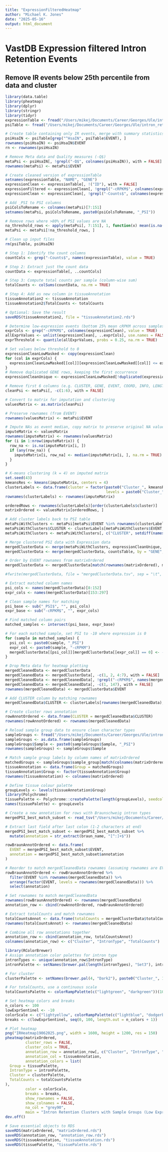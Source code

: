 ```yaml
---
title: "ExpressionFilteredHeatmap"
author: "Michael K. Jones"
date: "2025-05-16"
output: html_document
---
```

# VastDB Expression filtered Intron Retention Events

## Remove IR events below 25th percentile from data and cluster

```r
library(data.table)
library(pheatmap)
library(dplyr)
library(stringr)
library(tidyr)
expressionTable <- fread("/Users/mikej/Documents/Career/Georges/Ule/intron_retention_propensity/data/VastDB/EXPRESSION_TABLE-hg38.tab.gz")
psiTable <- fread("/Users/mikej/Documents/Career/Georges/Ule/intron_retention_propensity/data/VastDB/PSI_TABLE-hg38.tab.gz")

```

```r
# Create table containing only IR events, merge with summary statistics for exploration
psiHsaIN <- psiTable[grep("^HsaIN", psiTable$EVENT), ]
rownames(psiHsaIN) <- psiHsaIN$EVENT
rn <- rownames(psiHsaIN)

# Remove Meta data and Quality measures (-Q$)
metaPsi <- psiHsaIN[, !grepl("-Q$", colnames(psiHsaIN)), with = FALSE]
rownames(metaPsi) <- metaPsi$EVENT

# Create cleaned version of expressionTable
setnames(expressionTable, "NAME", "GENE")
expressionClean <- expressionTable[, !("ID"), with = FALSE]
expressionFiltered <- expressionClean[, !grepl("-cRPKM$", colnames(expressionClean)), with = FALSE]
expressionClean <- expressionClean[, !grepl("-Counts$", colnames(expressionClean)), with = FALSE]

# Add _PSI to PSI columns
psiColsToRename <- colnames(metaPsi)[7:151]
setnames(metaPsi, psiColsToRename, paste0(psiColsToRename, "_PSI"))

# Remove rows where >80% of PSI values are NA
na_threshold_rows <- apply(metaPsi[, 7:151], 1, function(x) mean(is.na(x)) > 0.8)
metaPsi <- metaPsi[!na_threshold_rows, ]

# Clean up input files
rm(psiTable, psiHsaIN)
```

```r
# Step 1: Identify the count columns
countCols <- grep("-Counts$", names(expressionTable), value = TRUE)

# Step 2: Extract just the count data
countData <- expressionTable[, ..countCols]

# Step 3: Compute total counts per sample (column-wise sum)
totalCounts <- colSums(countData, na.rm = TRUE)

# Step 4: Add as new column in tissueAnnotation
tissueAnnotation2 <- tissueAnnotation
tissueAnnotation2$TotalCounts <- totalCounts

# Optional: Save the result
saveRDS(tissueAnnotation2, file = "tissueAnnotation2.rds")
```

```r
# Determine low-expression events (bottom 25% mean cRPKM across samples)
exprCols <- grep("-cRPKM$", colnames(expressionClean), value = TRUE)
allExprValues <- unlist(expressionClean[, ..exprCols], use.names = FALSE)
exprThreshold <- quantile(allExprValues, probs = 0.25, na.rm = TRUE)

# Set values below threshold to 0
expressionCleanLowMasked <- copy(expressionClean)
for (col in exprCols) {
  expressionCleanLowMasked[[col]][expressionCleanLowMasked[[col]] <= exprThreshold] <- 0
}
# Remove duplicated GENE rows, keeping the first occurrence
expressionCleanUnique <- expressionCleanLowMasked[!duplicated(expressionCleanLowMasked$GENE), ]
```

```r
# Remove first 6 columns (e.g. CLUSTER, GENE, EVENT, COORD, INFO, LENGTH) 
cleanPsi <- metaPsi[, -c(1:6), with = FALSE]

# Convert to matrix for imputation and clustering
valuesMatrix <- as.matrix(cleanPsi)

# Preserve rownames (from EVENT)
rownames(valuesMatrix) <- metaPsi$EVENT
```

```r
# Impute NAs as event median, copy matrix to preserve original NA values
imputeMatrix <- valuesMatrix  
rownames(imputeMatrix) <- rownames(valuesMatrix)
for (i in 1:nrow(imputeMatrix)) {
  row_na <- is.na(imputeMatrix[i, ])
  if (any(row_na)) {
    imputeMatrix[i, row_na] <- median(imputeMatrix[i, ], na.rm = TRUE)
  }
}

# K-means clustering (k = 4) on imputed matrix
set.seed(43)
kmeansRes <- kmeans(imputeMatrix, centers = 4)
clusterLabels <- data.frame(cluster = factor(paste0("Cluster_", kmeansRes$cluster),
                                             levels = paste0("Cluster_", 1:4)))
rownames(clusterLabels) <- rownames(imputeMatrix)

orderedRows <- rownames(clusterLabels)[order(clusterLabels$cluster)]
matrixOrdered <- valuesMatrix[orderedRows, ]

```

```r
# Add cluster labels back to PSI table 
metaPsiWithClusters <- metaPsi[metaPsi$EVENT %in% rownames(clusterLabels), , drop = FALSE]
metaPsiWithClusters$CLUSTER <- clusterLabels[metaPsiWithClusters$EVENT, "cluster"]
metaPsiWithClusters <- metaPsiWithClusters[, c("CLUSTER", setdiff(names(metaPsiWithClusters), "CLUSTER")), with = FALSE]

# Merge clustered PSI data with Expression data
mergedClusterData <- merge(metaPsiWithClusters, expressionCleanUnique, by = "GENE", all.x = TRUE)
mergedClusterData <- merge(mergedClusterData, countsTable, by = "GENE", all.x = TRUE)

# Order by EVENT rownames from matrixOrdered
mergedClusterData <- mergedClusterData[match(rownames(matrixOrdered), mergedClusterData$EVENT), ]

#fwrite(mergedClusterData, file = "mergedClusterData.tsv", sep = "\t", quote = FALSE, na = "NA")
```

```r
# Extract matched column names
psi_cols <- names(mergedClusterData)[8:152]
expr_cols <- names(mergedClusterData)[153:297]

# Clean sample names for matching
psi_base <- sub("_PSI$", "", psi_cols)
expr_base <- sub("-cRPKM$", "", expr_cols)

# Find matched column pairs
matched_samples <- intersect(psi_base, expr_base)

# For each matched sample, set PSI to -10 where expression is 0
for (sample in matched_samples) {
  psi_col <- paste0(sample, "_PSI")
  expr_col <- paste0(sample, "-cRPKM")
  mergedClusterData[[psi_col]][mergedClusterData[[expr_col]] == 0] <- -10
}
```

```r
# Drop Meta data for heatmap plotting
mergedCleanedData <- mergedClusterData
mergedCleanedData <- mergedClusterData[, -c(1, 2, 4:7), with = FALSE]
mergedCleanedData <- mergedCleanedData[, !grepl("-cRPKM$", names(mergedCleanedData)), with = FALSE]
mergedCleanedData <- mergedCleanedData[, -c(1, 147), with = FALSE]
rownames(mergedCleanedData) <- mergedClusterData$EVENT

# Add CLUSTER column by matching rownames
mergedCleanedData$CLUSTER <- clusterLabels[rownames(mergedCleanedData), "cluster"]

# Create cluster rows annotation
rowAnnotOrdered <- data.frame(CLUSTER = mergedCleanedData$CLUSTER)
rownames(rowAnnotOrdered) <- rownames(mergedCleanedData)
```

```r
# Reload sample group data to ensure clean character types
sampleGroups <- fread("/Users/mikej/Documents/Career/Georges/Ule/intron_retention_propensity/data/VastDB/vastdb_Sample_Groups.csv", stringsAsFactors = FALSE)
sampleGroups <- as.data.frame(sampleGroups)
sampleGroups$Sample <- paste0(sampleGroups$Sample, "_PSI")
rownames(sampleGroups) <- sampleGroups$Sample

# Match sample group labels by column names of matrixOrdered
matchedGroups <- sampleGroups$sample_group[match(colnames(matrixOrdered), sampleGroups$Sample)]
tissueAnnotation <- data.frame(Group = matchedGroups)
tissueAnnotation$Group <- factor(tissueAnnotation$Group)
rownames(tissueAnnotation) <- colnames(matrixOrdered)

# Define tissue colour palette
groupLevels <- levels(tissueAnnotation$Group)
library(Polychrome)
tissuePalette <- Polychrome::createPalette(length(groupLevels), seedcolors = c("#000000", "#FFFFFF"))
names(tissuePalette) <- groupLevels
```

```r
# Create a new annotation for rows with Braunschweig intron types
mergedPSI_best_match_subset <- read_tsv("/Users/mikej/Documents/Career/Georges/Ule/intron_retention_propensity/data/IR/mergedPSI_best_match_subset.tsv")

# Extract last field after last colon (1-2 characters at end)
mergedPSI_best_match_subset <- mergedPSI_best_match_subset %>%
  mutate(annotation = str_extract(braun_name, "[^:]+$"))

rowBraunAnnotOrdered <- data.frame(
  EVENT = mergedPSI_best_match_subset$EVENT,
  annotation = mergedPSI_best_match_subset$annotation
)

# Reorder to match mergedCleanedData rownames (assuming rownames are EVENT IDs)
rowBraunAnnotOrdered <- rowBraunAnnotOrdered %>%
  filter(EVENT %in% rownames(mergedCleanedData)) %>%
  arrange(factor(EVENT, levels = rownames(mergedCleanedData))) %>%
  select(annotation)

# Set rownames to match mergedCleanedData
rownames(rowBraunAnnotOrdered) <- rownames(mergedCleanedData)
annotation_row <- cbind(rowAnnotOrdered, rowBraunAnnotOrdered)
```

```r
# Extract totalCounts and match rownames
totalCountsAnnot <- data.frame(totalCounts = mergedClusterData$totalCounts)
rownames(totalCountsAnnot) <- rownames(mergedCleanedData)

# Combine all row annotations together
annotation_row <- cbind(annotation_row, totalCountsAnnot)
colnames(annotation_row) <- c("Cluster", "IntronType", "TotalCounts")
```

```r
library(RColorBrewer)
# Assign annotation color palettes for intron type
intronTypes <- unique(annotation_row$IntronType)
intronPalette <- setNames(brewer.pal(length(intronTypes), "Set3"), intronTypes)

# For cluster
clusterPalette <- setNames(brewer.pal(4, "Dark2"), paste0("Cluster_", 1:4))

# For totalCounts, use a continuous scale
totalCountsPalette <- colorRampPalette(c("lightgreen", "darkgreen"))(100)

# Set heatmap colors and breaks
n_colors <- 100
lowExprSentinel <- -10
colorScale <- c("lightyellow", colorRampPalette(c("lightblue", "dodgerblue", "pink", "firebrick"))(n_colors))
breaks <- c(lowExprSentinel, seq(0, 100, length.out = n_colors + 1))
```

```r
# Plot heatmap
png("IRHeatmap19062025.png", width = 1600, height = 1200, res = 150)
pheatmap(matrixOrdered,
         cluster_rows = FALSE,
         cluster_cols = TRUE,
         annotation_row = annotation_row[, c("Cluster", "IntronType", "TotalCounts")],
         annotation_col = tissueAnnotation,
         annotation_colors = list(
  Group = tissuePalette,
  IntronType = intronPalette,
  Cluster = clusterPalette,
  TotalCounts = totalCountsPalette
),
         color = colorScale,
         breaks = breaks,
         show_rownames = FALSE,
         show_colnames = FALSE,
         na_col = "grey90",
         main = "Intron Retention Clusters with Sample Groups (Low Expression in Yellow)")
dev.off()
```

```r
# Save essential objects to RDS
saveRDS(matrixOrdered, "matrixOrdered.rds")
saveRDS(annotation_row, "annotation_row.rds")
saveRDS(tissueAnnotation, "tissueAnnotation.rds")
saveRDS(tissuePalette, "tissuePalette.rds")

```